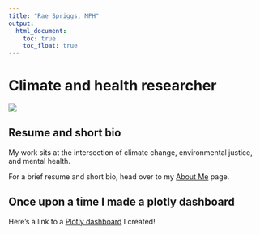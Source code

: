 ```yaml
---
title: "Rae Spriggs, MPH"
output: 
  html_document:
    toc: true
    toc_float: true
---
```


# Climate and health researcher

![](images/recent%20headshot%202020.JPG)

## Resume and short bio

My work sits at the intersection of climate change, environmental justice, and mental health.

For a brief resume and short bio, head over to my [About Me](about.html) page.

## Once upon a time I made a plotly dashboard

Here's a link to a [Plotly dashboard](Plots_webpage.html) I created!
